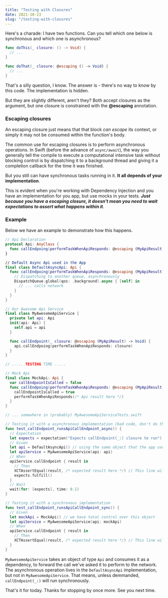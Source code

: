 ```yaml
---
title: "Testing with Closures"
date: 2021-10-23
slug: "/testing-with-closures"
---
```


Here's a charade: I have two functions. Can you tell which one below is synchronous and which one is asynchronous?

```swift
func doThis(_ closure: () -> Void) {
  // ...
}

func doThat(_ closure: @escaping () -> Void) {
  // ...
}
```

That's a silly question, I know. The answer is - there's no way to know by this code. The implementation is hidden. 

But they are slightly different, aren't they? Both accept closures as the argument, but one closure is constrained with the **@escaping** annotation.

### Escaping closures

An escaping closure just means that that block _can escape_ its context, or simply it may not be consumed within the function's body. 

The common use for escaping closures is to perform asynchronous operations. In Swift (before the advance of `async/await`), the way you generally tell the compile to execute a computational intensive task without blocking control is by dispatching it to a background thread and giving it a completion callback for the time it was finished. 

But you still can have synchronous tasks running in it. **It all depends of your implementation**.

This is evident when you're working with Dependency Injection and you have an implementation for you app, but use mocks in your tests. _**Just because you have a escaping closure, it doesn't mean you need to wait expectations to assert what happens within it**_.

### Example

Below we have an example to demonstrate how this happens.

```swift
// Api Declaration
protocol Api: AnyClass {
  func callEndpoing(performTaskWhenApiResponds: @escaping (MyApiResult) -> Void)
}

// Default Async Api used in the App
final class DefaultAsyncApi: Api {
  func callEndpoing(performTaskWhenApiResponds: @escaping (MyApiResult) -> Void) {
    // Dispatching to another queue, asynchronously
    DispatchQueue.global(qos: .background).async { [self] in
      // ... calls network
    }
  }
}

// Our Awesome Api Service
final class MyAwesomeApiService {
  private let api: Api
  init(api: Api) {
    self.api = api
  }

  func callEndpoint(_ closure: @escaping (MyApiResult) -> Void) {
    api.callEndpoing(performTaskWhenApiResponds: closure)
  }
}

// ..... TESTING TIME .....

// Mock Api
final class MockApi: Api {
  var callEndpointIsCalled = false
  func callEndpoing(performTaskWhenApiResponds: @escaping (MyApiResult) -> Void) {
    callEndpointIsCalled = true
    performTaskWhenApiResponds(/* Api result here */)
  }
}

// ... somewhere in (probably) MyAwesomeApiServiceTests.swift

// Testing it with a asynchronous implementation (bad code, don't do that)
func test_callEndpoint_runsApiCallEndpoint_async() {
  // Expectation
  let expects = expectation("Expects callEndpoint(_:) closure to run") // this test NEEDS an expectation, as it runs an asynchronous task. BAD PRACTICE WARNING! Don't use me.
  // Given
  let api = DefaultAsyncApi() // using the same object that the app uses
  let apiService = MyAwesomeApiService(api: api)
  // When
  apiService.callEndpoint { result in
    // Then
    XCTAssertEqual(result, /* expected result here */) // This line will run asynchronously
    expects.fulfill()
  }
  // Wait
  wait(for: [expects], time: 0.1)
}

// Testing it with a synchronous implementation
func test_callEndpoint_runsApiCallEndpoint_sync() {
  // Given
  let mockApi = MockApi() // we have total control over this object
  let apiService = MyAwesomeApiService(api: mockApi)
  // When
  apiService.callEndpoint { result in
    // Then
    XCTAssertEqual(result, /* expected result here */) // This line will run synchronously
  }
}
```

`MyAwesomeApiService` takes an object of type `Api` and consumes it as a dependency, to forward the call we've asked it to perform to the network. The asynchronous operation lives in the `DefaultAsyncApi` implementation, but not in `MyAwesomeApiService`. That means, unless demmanded, `callEndpoint(_:)` will run synchronously.

That's it for today. Thanks for stopping by once more. See you next time.